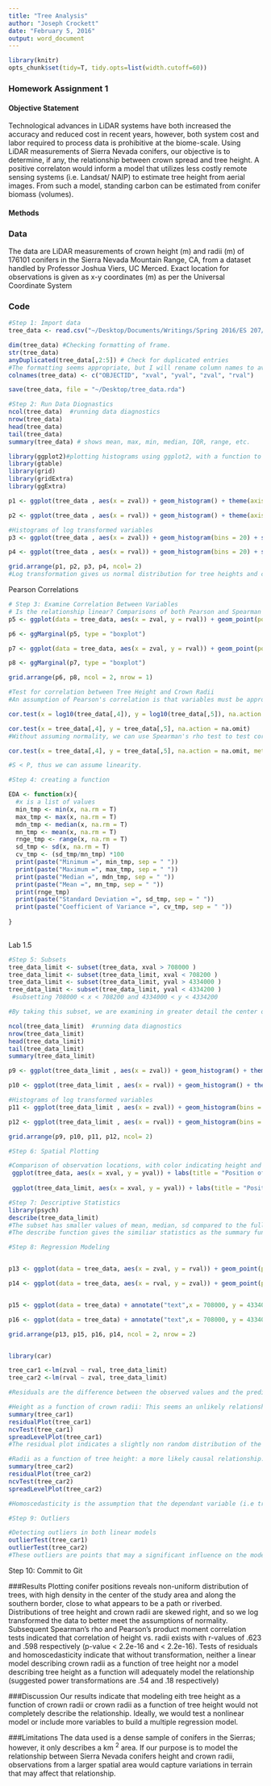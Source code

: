 ```yaml
---
title: "Tree Analysis"
author: "Joseph Crockett"
date: "February 5, 2016"
output: word_document
---
```

```r
library(knitr)
opts_chunk$set(tidy=T, tidy.opts=list(width.cutoff=60))
```
### Homework Assignment 1

#### Objective Statement
Technological advances in LiDAR systems have both increased the accuracy and reduced cost in recent years, however, both system cost and labor required to process data is prohibitive at the biome-scale.  Using LiDAR measurements of Sierra Nevada conifers, our objective is to determine, if any, the relationship between crown spread and tree height.  A positive correlaton would inform a model that utilizes less costly remote sensing systems (i.e. Landsat/ NAIP) to estimate tree height from aerial images.  From such a model, standing carbon can be estimated from conifer biomass (volumes).

#### Methods


### Data

The data are LiDAR measurements of crown height (m) and radii (m) of 176101 conifers in the Sierra Nevada Mountain Range, CA, from a dataset handled by Professor Joshua Viers, UC Merced. Exact location for observations is given as x-y coordinates (m) as per the Universal Coordinate System

### Code

```r
#Step 1: Import data
tree_data <- read.csv("~/Desktop/Documents/Writings/Spring 2016/ES 207/Labs/Lab1/Trees.csv", header = T)  #load LiDAR tree measurements into local environment data frame 

dim(tree_data) #Checking formatting of frame.
str(tree_data)
anyDuplicated(tree_data[,2:5]) # Check for duplicated entries
#The formatting seems appropriate, but I will rename column names to avoid conflicts.
colnames(tree_data) <- c("OBJECTID", "xval", "yval", "zval", "rval")

save(tree_data, file = "~/Desktop/tree_data.rda")
```


```r

#Step 2: Run Data Diognastics
ncol(tree_data)  #running data diagnostics
nrow(tree_data)
head(tree_data)
tail(tree_data)
summary(tree_data) # shows mean, max, min, median, IQR, range, etc. 

library(ggplot2)#plotting histograms using ggplot2, with a function to plot multiple graphs
library(gtable)
library(grid)
library(gridExtra)
library(ggExtra)

p1 <- ggplot(tree_data , aes(x = zval)) + geom_histogram() + theme(axis.text.x =  element_blank()) + labs(title = "Tree Heights (m)",size = .1)

p2 <- ggplot(tree_data , aes(x = rval)) + geom_histogram() + theme(axis.title.y = element_blank()) + labs(title = "Crown Radii (m)",size = .1)

#Histograms of log transformed variables
p3 <- ggplot(tree_data , aes(x = zval)) + geom_histogram(bins = 20) + scale_x_log10() + labs(title = "Tree Heights)", x = "log10 z(m)", size = .1)

p4 <- ggplot(tree_data , aes(x = rval)) + geom_histogram(bins = 20) + scale_x_log10()+ theme(axis.title.y = element_blank()) +labs(title = "Crown Radii", x = "log10 r(m)", size = .1)

grid.arrange(p1, p2, p3, p4, ncol= 2)
#Log transformation gives us normal distribution for tree heights and crown radii.
```


Pearson Correlations
```r
# Step 3: Examine Correlation Between Variables
# Is the relationship linear? Comparisons of both Pearson and Spearman's rho can reveal linear vs monotonic relationships.
p5 <- ggplot(data = tree_data, aes(x = zval, y = rval)) + geom_point(position = "jitter", size = .5) + geom_smooth(method = glm)+ labs( title = "Tree Height vs. Crown Radii", x = "Tree Height (m)", y = "Crown Radii (m)",size = .1)

p6 <- ggMarginal(p5, type = "boxplot")

p7 <- ggplot(data = tree_data, aes(x = zval, y = rval)) + geom_point(position = "jitter", size = .5) + geom_smooth(method = glm) + scale_x_log10() + labs( title = "Transformed Tree Height vs. Crown Radii", x = "Tree Height log10(m)", y = "Crown Radii log10(m)",size = .1)

p8 <- ggMarginal(p7, type = "boxplot")

grid.arrange(p6, p8, ncol = 2, nrow = 1)

#Test for correlation between Tree Height and Crown Radii
#An assumption of Pearson's correlation is that variables must be approximately normally distributed, so log transformation will ensure that this assumption is held.

cor.test(x = log10(tree_data[,4]), y = log10(tree_data[,5]), na.action = na.omit)

cor.test(x = tree_data[,4], y = tree_data[,5], na.action = na.omit)
#Without assuming normality, we can use Spearman's rho test to test correlation between non-parametric variables

cor.test(x = tree_data[,4], y = tree_data[,5], na.action = na.omit, method = "spearman")

#S < P, thus we can assume linearity.
```


```r
#Step 4: creating a function

EDA <- function(x){
  #x is a list of values
  min_tmp <- min(x, na.rm = T)
  max_tmp <- max(x, na.rm = T)
  mdn_tmp <- median(x, na.rm = T)
  mn_tmp <- mean(x, na.rm = T)
  rnge_tmp <- range(x, na.rm = T)
  sd_tmp <- sd(x, na.rm = T)
  cv_tmp <- (sd_tmp/mn_tmp) *100
  print(paste("Minimum =", min_tmp, sep = " "))
  print(paste("Maximum =", max_tmp, sep = " "))
  print(paste("Median =", mdn_tmp, sep = " "))
  print(paste("Mean =", mn_tmp, sep = " "))
  print(rnge_tmp)
  print(paste("Standard Deviation =", sd_tmp, sep = " "))
  print(paste("Coefficient of Variance =", cv_tmp, sep = " "))   
  
}
      
```

Lab 1.5

```r
#Step 5: Subsets
tree_data_limit <- subset(tree_data, xval > 708000 )
tree_data_limit <- subset(tree_data_limit, xval < 708200 )
tree_data_limit <- subset(tree_data_limit, yval > 4334000 )
tree_data_limit <- subset(tree_data_limit, yval < 4334200 )
 #subsetting 708000 < x < 708200 and 4334000 < y < 4334200

#By taking this subset, we are examining in greater detail the center of the study area, where we earlier noted a greater concentration of observations.

ncol(tree_data_limit)  #running data diagnostics
nrow(tree_data_limit)
head(tree_data_limit)
tail(tree_data_limit)
summary(tree_data_limit)

p9 <- ggplot(tree_data_limit , aes(x = zval)) + geom_histogram() + theme(axis.text.x =  element_blank()) + labs(title = "Tree Heights (m)",size = .1)

p10 <- ggplot(tree_data_limit , aes(x = rval)) + geom_histogram() + theme(axis.title.y = element_blank()) + labs(title = "Crown Radii (m)",size = .1)

#Histograms of log transformed variables
p11 <- ggplot(tree_data_limit , aes(x = zval)) + geom_histogram(bins = 20) + scale_x_log10() + labs(title = "Tree Heights)", x = "log10 z(m)", size = .1)

p12 <- ggplot(tree_data_limit , aes(x = rval)) + geom_histogram(bins = 20) + scale_x_log10()+ theme(axis.title.y = element_blank()) +labs(title = "Crown Radii", x = "log10 r(m)", size = .1)

grid.arrange(p9, p10, p11, p12, ncol= 2)

```

```r
#Step 6: Spatial Plotting

#Comparison of observation locations, with color indicating height and dot size indicating crown radii
 ggplot(tree_data, aes(x = xval, y = yval)) + labs(title = "Position of Sierra Nevada Conifers, LiDAR Scan", x = NULL, y = NULL,size = .1) + theme_bw() + geom_point(aes(size = rval, color = zval), alpha = 9/10, position = "jitter")
                                                                
 ggplot(tree_data_limit, aes(x = xval, y = yval)) + labs(title = "Position of Sierra Nevada Conifers, LiDAR Scan, Subset", x = NULL, y = NULL,size = .1) + theme_bw()  + geom_point(aes(size = rval, color = zval), alpha = 9/10, position = "jitter")

```

```r
#Step 7: Descriptive Statistics
library(psych)
describe(tree_data_limit)
#The subset has smaller values of mean, median, sd compared to the full dataset.  Standard error has increased.  The minimum conifer height is the same in the subset, but maximum height and minimum and maximum crown radii have contracted.
#The describe function gives the similiar statistics as the summary function (min, max, etc.), and includes skew, kurtosis, standard deviation, standard error, trimmed mean (dropped top and bottom percentage), and absolute deviation from the median.  Describe does not include the quartiles as summary does.
```
```r
#Step 8: Regression Modeling


p13 <- ggplot(data = tree_data, aes(x = zval, y = rval)) + geom_point(position = "jitter", size = .1) + geom_smooth(method = lm)+ labs( title = "Tree Height vs. Crown Radii", x = "Tree Height (m)", y = "Crown Radii (m)",size = .1)

p14 <- ggplot(data = tree_data, aes(x = rval, y = zval)) + geom_point(position = "jitter", size = .5) + geom_smooth(method = lm)+ labs( title = "Crown Radii vs. Tree Height", x = "Crown Radii (m)", y = "Tree Height (m)",size = .5)


p15 <- ggplot(data = tree_data) + annotate("text",x = 708000, y = 4334000, label = "RVAL", size = 12) + theme_bw() + theme(axis.title = element_blank(), axis.ticks = element_blank(), axis.text.y = element_blank(), axis.text.x = element_blank()) 

p16 <- ggplot(data = tree_data) + annotate("text",x = 708000, y = 4334000, label = "ZVAL", size = 12) + theme_bw() + theme(axis.title = element_blank(), axis.ticks = element_blank(), axis.text.y = element_blank(), axis.text.x = element_blank()) 

grid.arrange(p13, p15, p16, p14, ncol = 2, nrow = 2)


library(car)

tree_car1 <-lm(zval ~ rval, tree_data_limit)
tree_car2 <-lm(rval ~ zval, tree_data_limit)

#Residuals are the difference between the observed values and the predicted values, i.e between the linear model we predicted and the observation at that x value.  

#Height as a function of crown radii: This seems an unlikely relationship, though useful if our purpose is to model biomass using radii
summary(tree_car1)
residualPlot(tree_car1)
ncvTest(tree_car1)
spreadLevelPlot(tree_car1)
#The residual plot indicates a slightly non random distribution of the residuals.  Without transformation of the variables, a linear model may not be applicable.

#Radii as a function of tree height: a more likely causal relationship.
summary(tree_car2)
residualPlot(tree_car2)
ncvTest(tree_car2)
spreadLevelPlot(tree_car2)

#Homoscedasticity is the assumption that the dependant variable (i.e tree height) influences with similar variance the independent variable across the range of values. As we can see, our subsetted data (comparable to the full dataset), do not exhibit full homoscedascity, and the spread level plot suggests a power transformation to rectify this.

```
```r
#Step 9: Outliers

#Detecting outliers in both linear models
outlierTest(tree_car1)
outlierTest(tree_car2)
#These outliers are points that may a significant influence on the model despite their abnormal distance from other observations.  The outliers in the data could be explained by equipment error; strong resource competetion in an area resulting in tall trees with narrow crowns; little resource competition resulting in wide crowns and relatively short trunks; differences in tree species; or conifers that suffered some sort of disturbance that reduced crown radii or height
```

Step 10: Commit to Git

###Results
Plotting conifer positions reveals non-uniform distribution of trees, with high density in the center of the study area and along the southern border, close to what appears to be a path or riverbed. Distributions of tree height and crown radii are skewed right, and so we log transformed the data to better meet the assumptions of normality. Subsequent  Spearman's rho and Pearson's product moment correlation tests indicated that correlation of height vs. radii exists with r-values of .623 and .598 respectively (p-value < 2.2e-16 and < 2.2e-16).  Tests of residuals and homoscedasticity indicate that without transformation, neither a linear model describing crown radii as a function of tree height nor a model describing tree height as a function will adequately model the relationship (suggested power transformations are .54 and .18 respectively)

###Discussion
Our results indicate that modeling eith tree height as a function of crown radii or crown radii as a function of tree height would not completely describe the relationship.  Ideally, we would test a nonlinear model or include more variables to build a multiple regression model.  


###Limitations
The data used is a dense sample of conifers in the Sierras; however, it only describes a km ^2^ area.  If our purpose is to model the relationship between Sierra Nevada conifers height and crown radii, observations from a larger spatial area would capture variations in terrain that may affect that relationship.
